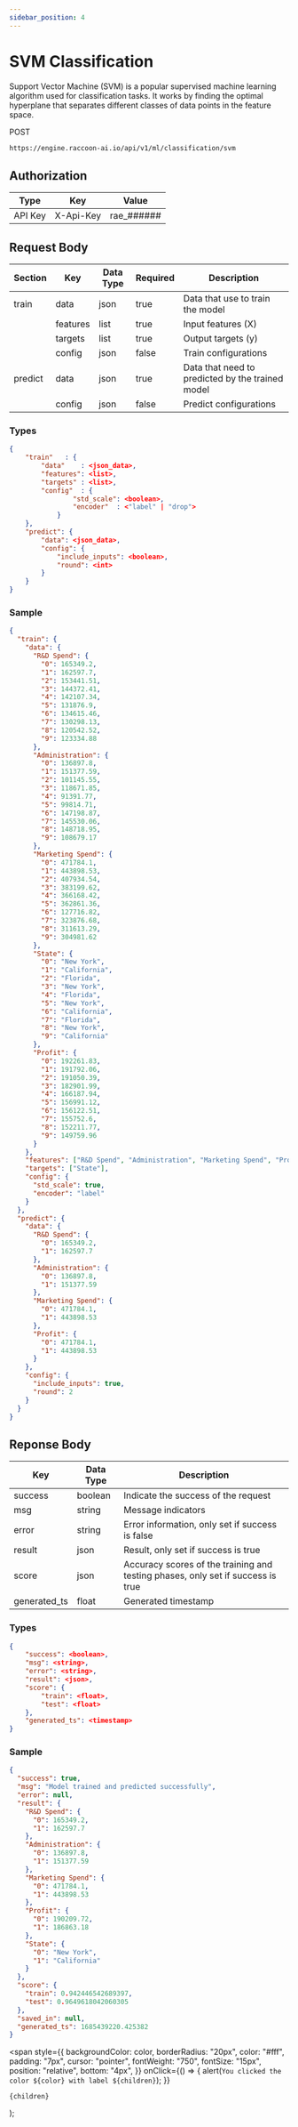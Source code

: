 ```yaml
---
sidebar_position: 4
---
```


# SVM Classification

Support Vector Machine (SVM) is a popular supervised machine learning algorithm used for classification tasks. It works by finding the optimal hyperplane that separates different classes of data points in the feature space.

<Tooltip color="green">POST</Tooltip>
<div style={{ marginBottom: "20px" }}></div>

```bash
https://engine.raccoon-ai.io/api/v1/ml/classification/svm
```

## Authorization

| Type    | Key       | Value       |
| ------- | --------- | ----------- |
| API Key | X-Api-Key | rae\_###### |

## Request Body

| Section | Key      | Data Type | Required | Description                                      |
| ------- | -------- | --------- | -------- | ------------------------------------------------ |
| train   | data     | json      | true     | Data that use to train the model                 |
|         | features | list      | true     | Input features (X)                               |
|         | targets  | list      | true     | Output targets (y)                               |
|         | config   | json      | false    | Train configurations                             |
| predict | data     | json      | true     | Data that need to predicted by the trained model |
|         | config   | json      | false    | Predict configurations                           |

### Types

```json
{
    "train"   : {
        "data"    : <json_data>,
        "features": <list>,
        "targets" : <list>,
        "config"  : {
                "std_scale": <boolean>,
                "encoder"  : <"label" | "drop">
            }
    },
    "predict": {
        "data": <json_data>,
        "config": {
            "include_inputs": <boolean>,
            "round": <int>
        }
    }
}
```

### Sample

```json
{
  "train": {
    "data": {
      "R&D Spend": {
        "0": 165349.2,
        "1": 162597.7,
        "2": 153441.51,
        "3": 144372.41,
        "4": 142107.34,
        "5": 131876.9,
        "6": 134615.46,
        "7": 130298.13,
        "8": 120542.52,
        "9": 123334.88
      },
      "Administration": {
        "0": 136897.8,
        "1": 151377.59,
        "2": 101145.55,
        "3": 118671.85,
        "4": 91391.77,
        "5": 99814.71,
        "6": 147198.87,
        "7": 145530.06,
        "8": 148718.95,
        "9": 108679.17
      },
      "Marketing Spend": {
        "0": 471784.1,
        "1": 443898.53,
        "2": 407934.54,
        "3": 383199.62,
        "4": 366168.42,
        "5": 362861.36,
        "6": 127716.82,
        "7": 323876.68,
        "8": 311613.29,
        "9": 304981.62
      },
      "State": {
        "0": "New York",
        "1": "California",
        "2": "Florida",
        "3": "New York",
        "4": "Florida",
        "5": "New York",
        "6": "California",
        "7": "Florida",
        "8": "New York",
        "9": "California"
      },
      "Profit": {
        "0": 192261.83,
        "1": 191792.06,
        "2": 191050.39,
        "3": 182901.99,
        "4": 166187.94,
        "5": 156991.12,
        "6": 156122.51,
        "7": 155752.6,
        "8": 152211.77,
        "9": 149759.96
      }
    },
    "features": ["R&D Spend", "Administration", "Marketing Spend", "Profit"],
    "targets": ["State"],
    "config": {
      "std_scale": true,
      "encoder": "label"
    }
  },
  "predict": {
    "data": {
      "R&D Spend": {
        "0": 165349.2,
        "1": 162597.7
      },
      "Administration": {
        "0": 136897.8,
        "1": 151377.59
      },
      "Marketing Spend": {
        "0": 471784.1,
        "1": 443898.53
      },
      "Profit": {
        "0": 471784.1,
        "1": 443898.53
      }
    },
    "config": {
      "include_inputs": true,
      "round": 2
    }
  }
}
```

## Reponse Body

| Key          | Data Type | Description                                                                     |
| ------------ | --------- | ------------------------------------------------------------------------------- |
| success      | boolean   | Indicate the success of the request                                             |
| msg          | string    | Message indicators                                                              |
| error        | string    | Error information, only set if success is false                                 |
| result       | json      | Result, only set if success is true                                             |
| score        | json      | Accuracy scores of the training and testing phases, only set if success is true |
| generated_ts | float     | Generated timestamp                                                             |

### Types

```json
{
    "success": <boolean>,
    "msg": <string>,
    "error": <string>,
    "result": <json>,
    "score": {
        "train": <float>,
        "test": <float>
    },
    "generated_ts": <timestamp>
}
```

### Sample

```json
{
  "success": true,
  "msg": "Model trained and predicted successfully",
  "error": null,
  "result": {
    "R&D Spend": {
      "0": 165349.2,
      "1": 162597.7
    },
    "Administration": {
      "0": 136897.8,
      "1": 151377.59
    },
    "Marketing Spend": {
      "0": 471784.1,
      "1": 443898.53
    },
    "Profit": {
      "0": 190209.72,
      "1": 186863.18
    },
    "State": {
      "0": "New York",
      "1": "California"
    }
  },
  "score": {
    "train": 0.942446542689397,
    "test": 0.9649618042060305
  },
  "saved_in": null,
  "generated_ts": 1685439220.425382
}
```

  <span
    style={{
      backgroundColor: color,
      borderRadius: "20px",
      color: "#fff",
      padding: "7px",
      cursor: "pointer",
      fontWeight: "750",
      fontSize: "15px",
      position: "relative",
      bottom: "4px",
    }}
    onClick={() => {
      alert(`You clicked the color ${color} with label ${children}`);
    }}
  >
    {children}
  </span>
);
